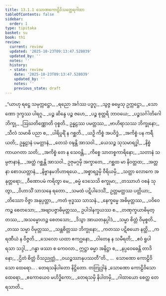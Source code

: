 ```yaml
---
title: 13.1.1 သောဏကောဠိဝိသတ္ထေရဂါထာ
tableOfContents: false
sidebar:
  order: 1
type: tipitaka
basket: su
book: th1
review:
  current: review
  updated: '2025-10-23T09:13:47.528039'
  updated_by: ''
  notes: ''
  history:
  - state: review
    date: '2025-10-23T09:13:47.528039'
    updated_by: ''
    notes: ''
    previous_state: draft
---
```



<ReviewStatus review={frontmatter.review} showDetails={true} />

<HypothesisAnnotation frontmatter={frontmatter} />

<DynamicBreadcrumb />

<Division number="632" book="th1" e="ch" v="19" p="312">

<Paragraph number="954" type="verses" book="th1">
_“ယာဟု ရဋ္ဌေ သမုက္ကဋ္ဌော,_  
_ရညော အင်္ဂဿ ပဒ္ဓဂူ;_  
_သွဇ္ဇ ဓမ္မေသု ဥက္ကဋ္ဌော,_  
_သောဏော ဒုက္ခဿ ပါရဂူ._  

</Paragraph>

</Division>
<Division number="633" book="th1" e="ch" v="19" p="312">

<Paragraph number="955" type="verses" book="th1">
_ပဉ္စ ဆိန္ဒေ ပဉ္စ ဇဟေ,_  
_ပဉ္စ စုတ္တရိ ဘာဝယေ;_  
_ပဉ္စသင်္ဂါတိဂေါ ဘိက္ခု,_  
_ဩဃတိဏ္ဏောတိ ဝုစ္စတိ._  

</Paragraph>

</Division>
<Division number="634" book="th1" e="ch" v="19" p="312">

<Paragraph number="956" type="verses" book="th1">
ဥန္နဠဿ ပမတ္တဿ,_  
_ဗာဟိရာသဿ ဘိက္ခုနော;_  
_သီလံ သမာဓိ ပညာ စ,_  
_ပါရိပူရိံ န ဂစ္ဆတိ._  

</Paragraph>

</Division>
<Division number="635" book="th1" e="ch" v="19" p="312">

<Paragraph number="957" type="verses" book="th1">
_ယဉှိ ကိစ္စံ အပဝိဒ္ဓံ,_  
_အကိစ္စံ ပန ကရီယတိ;_  
ဥန္နဠာနံ ပမတ္တာနံ,_  
_တေသံ ဝဍ္ဎန္တိ အာသဝါ._  

</Paragraph>

</Division>
<Division number="636" book="th1" e="ch" v="19" p="312">

<Paragraph number="958" type="verses" book="th1">
_ယေသဉ္စ သုသမာရဒ္ဓါ,_  
_နိစ္စံ ကာယဂတာ သတိ;_  
_အကိစ္စံ တေ န သေဝန္တိ,_  
_ကိစ္စေ သာတစ္စကာရိနော;_  
_သတာနံ သမ္ပဇာနာနံ,_  
_အတ္ထံ ဂစ္ဆန္တိ အာသဝါ._  

</Paragraph>

</Division>
<Division number="637" book="th1" e="ch" v="19" p="312">

<Paragraph number="959" type="verses" book="th1">
ဥဇုမဂ္ဂမှိ အက္ခာတေ,_  
_ဂစ္ဆထ မာ နိဝတ္တထ;_  
_အတ္တနာ စောဒယတ္တာနံ,_  
_နိဗ္ဗာနမဘိဟာရယေ._  

</Paragraph>

</Division>
<Division number="638" book="th1" e="ch" v="19" p="312">

<Paragraph number="960" type="verses" book="th1">
_အစ္စာရဒ္ဓမှိ ဝီရိယမှိ,_  
_သတ္ထာ လောကေ အနုတ္တရော;_  
_ဝီဏောပမံ ကရိတွာ မေ,_  
_ဓမ္မံ ဒေသေသိ စက္ခုမာ;_  
_တဿာဟံ ဝစနံ သုတွာ,_  
_ဝိဟာသိံ သာသနေ ရတော._  

</Paragraph>

</Division>
<Division number="639" book="th1" e="ch" v="19" p="312">

<Paragraph number="961" type="verses" book="th1">
_သမထံ ပဋိပါဒေသိံ,_  
ဥတ္တမတ္ထဿ ပတ္တိယာ;_  
_တိဿော ဝိဇ္ဇာ အနုပ္ပတ္တာ,_  
_ကတံ ဗုဒ္ဓဿ သာသနံ._  

</Paragraph>

</Division>
<Division number="640" book="th1" e="ch" v="19" p="312">

<Paragraph number="962" type="verses" book="th1">
_နေက္ခမ္မေ အဓိမုတ္တဿ,_  
_ပဝိဝေကဉ္စ စေတသော;_  
_အဗျာပဇ္ဇာဓိမုတ္တဿ,_  
ဥပါဒါနက္ခယဿ စ._  

</Paragraph>

</Division>
<Division number="641" book="th1" e="ch" v="19" p="312">

<Paragraph number="963" type="verses" book="th1">
_တဏှက္ခယာဓိမုတ္တဿ,_  
_အသမ္မောဟဉ္စ စေတသော;_  
_ဒိသွာ အာယတနုပ္ပါဒံ,_  
_သမ္မာ စိတ္တံ ဝိမုစ္စတိ._  

</Paragraph>

</Division>
<Division number="642" book="th1" e="ch" v="19" p="312">

<Paragraph number="964" type="verses" book="th1">
_တဿ သမ္မာ ဝိမုတ္တဿ,_  
_သန္တစိတ္တဿ ဘိက္ခုနော;_  
_ကတဿ ပဋိစယော နတ္ထိ,_  
_ကရဏီယံ န ဝိဇ္ဇတိ._  

</Paragraph>

</Division>
<Division number="643" book="th1" e="ch" v="19" p="313">

<Paragraph number="965" type="verses" book="th1">
_သေလော ယထာ ဧကဂ္ဃနော,_  
_ဝါတေန န သမီရတိ;_  
_ဧဝံ ရူပါ ရသာ သဒ္ဒါ,_  
_ဂန္ဓာ ဖဿာ စ ကေဝလာ._  

</Paragraph>

</Division>
<Division number="644" book="th1" e="ch" v="19" p="313">

<Paragraph number="966" type="verses" book="th1">
ဣဋ္ဌာ ဓမ္မာ အနိဋ္ဌာ စ,_  
_နပ္ပဝေဓေန္တိ တာဒိနော;_  
_ဌိတံ စိတ္တံ ဝိသညုတ္တံ,_  
_ဝယဉ္စဿာနုပဿတီ”တိ._  


</Paragraph>
</Division>

<Paragraph number="967" type="center" book="th1">
…  သောဏော ကောဠိဝိသော ထေရော… .



</Paragraph>

<Paragraph number="968" type="center" book="th1">
တေရသနိပါတော နိဋ္ဌိတော.



</Paragraph>

<Paragraph number="969" type="center" book="th1">
တတြုဒ္ဒါနံ


</Paragraph>

<Paragraph number="970" type="verses" book="th1">
_သောဏော ကောဠိဝိသော ထေရော,_  
_ဧကောယေဝ မဟိဒ္ဓိကော;_  
_တေရသမှိ နိပါတမှိ,_  
_ဂါထာယော စေတ္ထ တေရသာတိ._
</Paragraph>